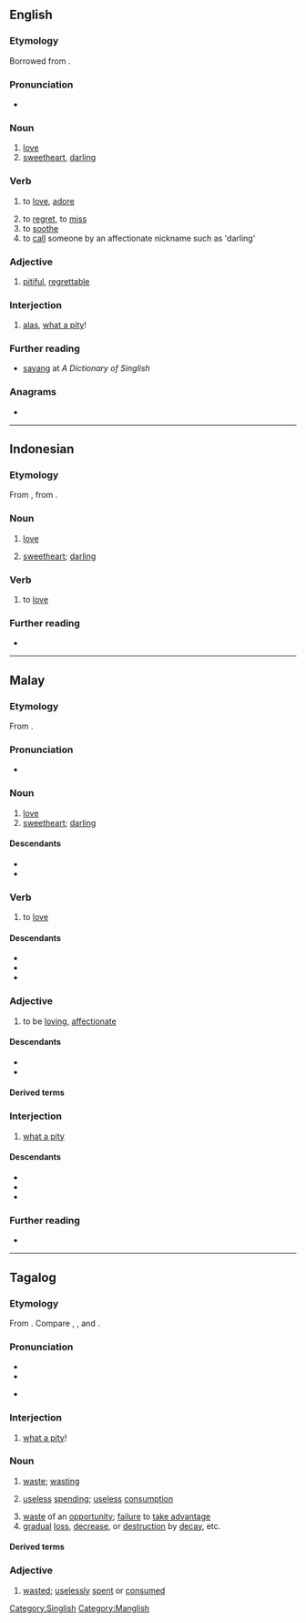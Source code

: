 ==English==

===Etymology===
Borrowed from {{bor|en|ms|sayang}}.

===Pronunciation===
* {{a|Singapore English|Malaysian English}} {{IPA|en|/ˈsʌɪjɑŋ/}}

===Noun===
{{en-noun|-}} {{term-label|en|Singapore|Malaysia|colloquial}}
# [[love]]
# [[sweetheart]], [[darling]]

===Verb===
{{head|en|verb|{{glossary|indeclinable}}}} {{term-label|en|Singapore|Malaysia|colloquial}}
# to [[love]], [[adore]]
#: {{ux|en|He does '''sayang''' me a lot}}
# to [[regret]], to [[miss]] {{gloss|regret the absence of}}
# to [[soothe]]
# to [[call]] someone by an affectionate nickname such as 'darling'

===Adjective===
{{en-adj}} {{term-label|en|Singapore|Malaysia|colloquial}}
# [[pitiful]], [[regrettable]]

===Interjection===
{{en-interjection}} {{term-label|en|Singapore|Malaysia|colloquial}}
# [[alas]], [[what a pity]]!

===Further reading===
* [http://www.mysmu.edu/faculty/jacklee/singlish_S.htm sayang] at ''A Dictionary of Singlish''

[[Category:Singlish]]
[[Category:Manglish]]

===Anagrams===
* {{anagrams|en|a=aagnsy|yagnas}}

----

==Indonesian==

===Etymology===
From {{inh|id|ms|sayang|t=[[yearning]]; [[longing]]; [[pitying]]; [[love]]; [[affection]]; it were a [[pity]]; [[alas]] that}}, from {{inh|id|poz-pro|*sayaŋ|gloss=too bad! it’s a pity! what a shame!}}.

===Noun===
{{id-noun}}

# [[love]]
#: {{syn|id|cinta|kasih}}
# [[sweetheart]]; [[darling]]

===Verb===
{{id-verb}}

# to [[love]]

===Further reading===
* {{R:KBBI Daring}}

----

==Malay==

===Etymology===
From {{inh|ms|poz-pro|*sayaŋ|gloss=too bad! it’s a pity! what a shame!}}.

===Pronunciation===
* {{rhymes|ms|jaŋ|aŋ|s=2}}

===Noun===
{{ms-noun|j=سايڠ}}

# [[love]]
# [[sweetheart]]; [[darling]]

====Descendants====
* {{desc|id|sayang}}
* {{desc|en|bor=1|sayang}}

===Verb===
{{head|ms|verb}}

# to [[love]]

====Descendants====
* {{desc|id|sayang}}
* {{desc|en|bor=1|sayang}}
* {{desc|nan-hok|bor=1|[[捎央]], [[沙央]]|tr=sa-iang}}

===Adjective===
{{ms-adj|j=سايڠ}}

# to be [[loving]], [[affectionate]]

====Descendants====
* {{desc|id|sayang}}
* {{desc|en|bor=1|sayang}}

====Derived terms====
{{ms-der|21|40|121|131|150|210|221|222|330|340}}

===Interjection===
{{ms-interj|j=سايڠ}}

# [[what a pity]]

====Descendants====
* {{desc|id|sayang}}
* {{desc|en|bor=1|sayang}}
* {{desc|nan-hok|bor=1|[[捎央]], [[沙央]]|tr=sa-iang}}

===Further reading===
* {{R:PRPM}}

----

==Tagalog==

===Etymology===
From {{inh|tl|poz-pro|*sayaŋ|gloss=too bad! it’s a pity! what a shame!}}. Compare {{cog|bcl|sayang}}, {{cog|pam|sayang}}, and {{cog|ms|sayang}}.

===Pronunciation===
* {{hyph|tl|sa|yang}}
* {{tl-IPA}}
* {{tl-IPA|sayáng}} {{q|adjective}}

===Interjection===
{{head|tl|interjection}}

# [[what a pity]]!

===Noun===
{{tl-noun}}

# [[waste]]; [[wasting]] {{gl|of a resource, talent, etc.}}
#: {{syn|tl|pagsayang|pagkasayang}}
# [[useless]] [[spending]]; [[useless]] [[consumption]]
#: {{syn|tl|aksaya|pag-aksaya|pag-aaksaya}}
# [[waste]] of an [[opportunity]]; [[failure]] to [[take advantage]]
# [[gradual]] [[loss]], [[decrease]], or [[destruction]] by [[decay]], etc.

====Derived terms====
{{der3|tl|pagsayang|pagkasayang|hinayang|ikasayang|magsayang|sayangin|panghihinayang|kahina-hinayang|nakapanghihinayang|manghinayang|panghinayangan|walang-hinayang}}

===Adjective===
{{tl-adj|head1=sayang|head2=sayáng}}

# [[wasted]]; [[uselessly]] [[spent]] or [[consumed]]